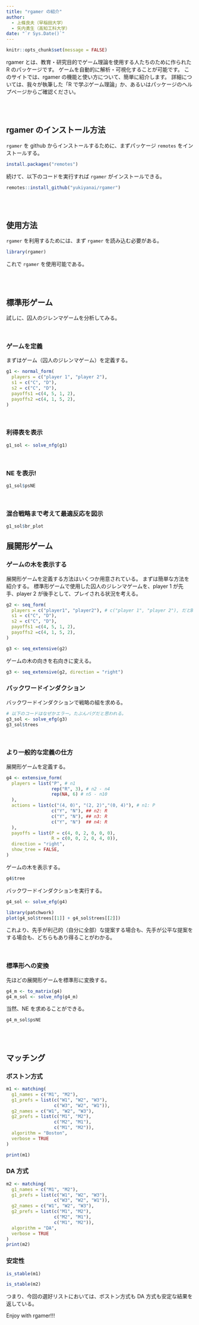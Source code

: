 ```yaml
---
title: "rgamer の紹介"
author:
  - 上條良夫（早稲田大学）
  - 矢内勇生（高知工科大学）
date: "`r Sys.Date()`"
---
```


```r
knitr::opts_chunk$set(message = FALSE)
```

rgamer とは、教育・研究目的でゲーム理論を使用する人たちのために作られた R のパッケージです。
ゲームを自動的に解析・可視化することが可能です。
このサイトでは、rgamer の機能と使い方について、簡単に紹介します。
詳細については、我々が執筆した「R で学ぶゲーム理論」か、あるいはパッケージの<a hrer="">ヘルプページ</a>からご確認ください。

<br>
<br>


## rgamer のインストール方法

`rgamer` を github からインストールするために、まずパッケージ `remotes` をインストールする。

```r
install.packages("remotes")
```

続けて、以下のコードを実行すれば `rgamer` がインストールできる。

```r
remotes::install_github("yukiyanai/rgamer")
```

<br>
<br>


## 使用方法

`rgamer` を利用するためには、まず `rgamer` を読み込む必要がある。

```r
library(rgamer)
```

これで `rgamer` を使用可能である。

<br>
<br>


## 標準形ゲーム

試しに、囚人のジレンマゲームを分析してみる。

<br>

### ゲームを定義

まずはゲーム（囚人のジレンマゲーム）を定義する。

```r
g1 <- normal_form(
  players = c("player 1", "player 2"), 
  s1 = c("C", "D"), 
  s2 = c("C", "D"),   
  payoffs1 =c(4, 5, 1, 2),
  payoffs2 =c(4, 1, 5, 2),
)
```

<br>


### 利得表を表示

```r
g1_sol <- solve_nfg(g1)
```

<br>

### NE を表示!

```r
g1_sol$psNE
```

<br>

### 混合戦略まで考えて最適反応を図示

```r
g1_sol$br_plot
```


## 展開形ゲーム

### ゲームの木を表示する

展開形ゲームを定義する方法はいくつか用意されている。
まずは簡単な方法を紹介する。
標準形ゲームで使用した囚人のジレンマゲームを、player 1 が先手、player 2 が後手として、プレイされる状況を考える。

```r
g2 <- seq_form(
  players = c("player1", "player2"), # c("player 1", "player 2"), だとBI でバグ発生 
  s1 = c("C", "D"), 
  s2 = c("C", "D"),   
  payoffs1 =c(4, 5, 1, 2),
  payoffs2 =c(4, 1, 5, 2),
)

g3 <- seq_extensive(g2)
```

ゲームの木の向きを右向きに変える。

```r
g3 <- seq_extensive(g2, direction = "right")
```


### バックワードインダクション

バックワードインダクションで戦略の組を求める。

```r
# 以下のコードはなぜかエラー。たぶんバグだと思われる。
g3_sol <- solve_efg(g3)
g3_sol$trees
```

<br>

### より一般的な定義の仕方

展開形ゲームを定義する。

```r
g4 <- extensive_form(
  players = list("P", # n1
                 rep("R", 3), # n2 - n4
                 rep(NA, 6) # n5 - n10
  ),
  actions = list(c("(4, 0)", "(2, 2)","(0, 4)"), # n1: P
                 c("Y", "N"), ## n2: R
                 c("Y", "N"), ## n3: R
                 c("Y", "N")  ## n4: R
  ),
  payoffs = list(P = c(4, 0, 2, 0, 0, 0),
                 R = c(0, 0, 2, 0, 4, 0)),
  direction = "right",
  show_tree = FALSE,
)
```


ゲームの木を表示する。

```r
g4$tree
```


バックワードインダクションを実行する。

```r
g4_sol <- solve_efg(g4)

library(patchwork)
plot(g4_sol$trees[[1]] + g4_sol$trees[[2]])
```

これより、先手が利己的（自分に全部）な提案する場合も、先手が公平な提案をする場合も、どちらもあり得ることがわかる。

<br>

### 標準形への変換

先ほどの展開形ゲームを標準形に変換する。

```r
g4_m <- to_matrix(g4)
g4_m_sol <- solve_nfg(g4_m) 
```

当然、NE を求めることができる。

```r
g4_m_sol$psNE
```


<br>
<br>

## マッチング

### ボストン方式

```r
m1 <- matching(
  g1_names = c("M1", "M2"),
  g1_prefs = list(c("W1", "W2", "W3"), 
                  c("W3", "W2", "W1")),
  g2_names = c("W1", "W2", "W3"),
  g2_prefs = list(c("M1", "M2"), 
                  c("M2", "M1"), 
                  c("M1", "M2")),
  algorithm = "Boston",
  verbose = TRUE
)

print(m1)
```


### DA 方式

```r

m2 <- matching(
  g1_names = c("M1", "M2"),
  g1_prefs = list(c("W1", "W2", "W3"), 
                  c("W3", "W2", "W1")),
  g2_names = c("W1", "W2", "W3"),
  g2_prefs = list(c("M1", "M2"), 
                  c("M2", "M1"), 
                  c("M1", "M2")),
  algorithm = "DA",
  verbose = TRUE
)
print(m2)

```


### 安定性

```r
is_stable(m1)

is_stable(m2)

```

つまり、今回の選好リストにおいては、ボストン方式も DA 方式も安定な結果を返している。



Enjoy with rgamer!!!

<br>
<br>
